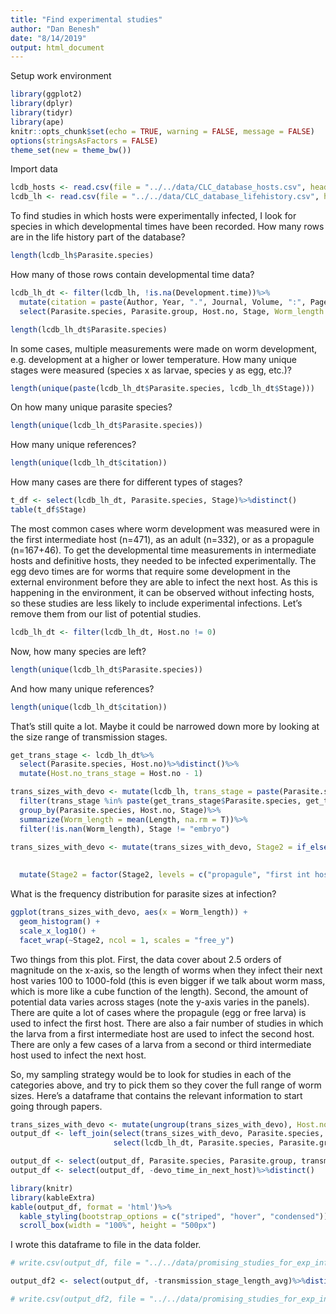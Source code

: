 ```yaml
---
title: "Find experimental studies"
author: "Dan Benesh"
date: "8/14/2019"
output: html_document
---
```


Setup work environment

```r
library(ggplot2)
library(dplyr)
library(tidyr)
library(ape)
knitr::opts_chunk$set(echo = TRUE, warning = FALSE, message = FALSE)
options(stringsAsFactors = FALSE)
theme_set(new = theme_bw())
```

Import data

```r
lcdb_hosts <- read.csv(file = "../../data/CLC_database_hosts.csv", header = TRUE)
lcdb_lh <- read.csv(file = "../../data/CLC_database_lifehistory.csv", header = TRUE)
```

To find studies in which hosts were experimentally infected, I look for species in which developmental times have been recorded. How many rows are in the life history part of the database?

```r
length(lcdb_lh$Parasite.species)
```

How many of those rows contain developmental time data?

```r
lcdb_lh_dt <- filter(lcdb_lh, !is.na(Development.time))%>%
  mutate(citation = paste(Author, Year, ".", Journal, Volume, ":", Pages))%>%
  select(Parasite.species, Parasite.group, Host.no, Stage, Worm_length = Length, Development.time, citation, Development.remarks)

length(lcdb_lh_dt$Parasite.species)
```

In some cases, multiple measurements were made on worm development, e.g. development at a higher or lower temperature. How many unique stages were measured (species x as larvae, species y as egg, etc.)?

```r
length(unique(paste(lcdb_lh_dt$Parasite.species, lcdb_lh_dt$Stage)))
```

On how many unique parasite species?

```r
length(unique(lcdb_lh_dt$Parasite.species))
```

How many unique references?

```r
length(unique(lcdb_lh_dt$citation))
```

How many cases are there for different types of stages?

```r
t_df <- select(lcdb_lh_dt, Parasite.species, Stage)%>%distinct()
table(t_df$Stage)
```

The most common cases where worm development was measured were in the first intermediate host (n=471), as an adult (n=332), or as a propagule (n=167+46). To get the developmental time measurements in intermediate hosts and definitive hosts, they needed to be infected experimentally. The egg devo times are for worms that require some development in the external environment before they are able to infect the next host. As this is happening in the environment, it can be observed without infecting hosts, so these studies are less likely to include experimental infections. Let's remove them from our list of potential studies.

```r
lcdb_lh_dt <- filter(lcdb_lh_dt, Host.no != 0)
```

Now, how many species are left?

```r
length(unique(lcdb_lh_dt$Parasite.species))
```

And how many unique references?

```r
length(unique(lcdb_lh_dt$citation))
```

That's still quite a lot. Maybe it could be narrowed down more by looking at the size range of transmission stages.

```r
get_trans_stage <- lcdb_lh_dt%>%
  select(Parasite.species, Host.no)%>%distinct()%>%
  mutate(Host.no_trans_stage = Host.no - 1)
```

```r

trans_sizes_with_devo <- mutate(lcdb_lh, trans_stage = paste(Parasite.species, Host.no))%>%
  filter(trans_stage %in% paste(get_trans_stage$Parasite.species, get_trans_stage$Host.no_trans_stage))%>%
  group_by(Parasite.species, Host.no, Stage)%>%
  summarize(Worm_length = mean(Length, na.rm = T))%>%
  filter(!is.nan(Worm_length), Stage != "embryo")

trans_sizes_with_devo <- mutate(trans_sizes_with_devo, Stage2 = if_else(Stage == "egg" | Stage == "free larva", "propagule",
                                                                        if_else(Stage == "2larv" | Stage == "3larv" | Stage == "4larv", "second or third int host",
                                                                                "first int host")))%>%
  mutate(Stage2 = factor(Stage2, levels = c("propagule", "first int host", "second or third int host")))
```


What is the frequency distribution for parasite sizes at infection?

```r
ggplot(trans_sizes_with_devo, aes(x = Worm_length)) + 
  geom_histogram() +
  scale_x_log10() +
  facet_wrap(~Stage2, ncol = 1, scales = "free_y")
```

Two things from this plot. First, the data cover about 2.5 orders of magnitude on the x-axis, so the length of worms when they infect their next host varies 100 to 1000-fold (this is even bigger if we talk about worm mass, which is more like a cube function of the length). Second, the amount of potential data varies across stages (note the y-axis varies in the panels). There are quite a lot of cases where the propagule (egg or free larva) is used to infect the first host. There are also a fair number of studies in which the larva from a first intermediate host are used to infect the second host. There are only a few cases of a larva from a second or third intermediate host used to infect the next host.

So, my sampling strategy would be to look for studies in each of the categories above, and try to pick them so they cover the full range of worm sizes. Here's a dataframe that contains the relevant information to start going through papers.

```r
trans_sizes_with_devo <- mutate(ungroup(trans_sizes_with_devo), Host.no = Host.no+1)
output_df <- left_join(select(trans_sizes_with_devo, Parasite.species, next_host_num = Host.no, transmission_stage = Stage2, transmission_stage_length_avg = Worm_length),
                       select(lcdb_lh_dt, Parasite.species, Parasite.group, next_host_num = Host.no, devo_time_in_next_host = Development.time, devo_citation = citation))
```
```r
output_df <- select(output_df, Parasite.species, Parasite.group, transmission_stage, next_host_num, transmission_stage_length_avg, devo_time_in_next_host, devo_citation)
output_df <- select(output_df, -devo_time_in_next_host)%>%distinct()
```

```r
library(knitr)
library(kableExtra)
kable(output_df, format = 'html')%>%
  kable_styling(bootstrap_options = c("striped", "hover", "condensed"))%>%
  scroll_box(width = "100%", height = "500px")
```

I wrote this dataframe to file in the data folder.

```r
# write.csv(output_df, file = "../../data/promising_studies_for_exp_infections.csv", row.names = F)
```

```r
output_df2 <- select(output_df, -transmission_stage_length_avg)%>%distinct()
```

```r
# write.csv(output_df2, file = "../../data/promising_studies_for_exp_infections2.csv", row.names = F)
```